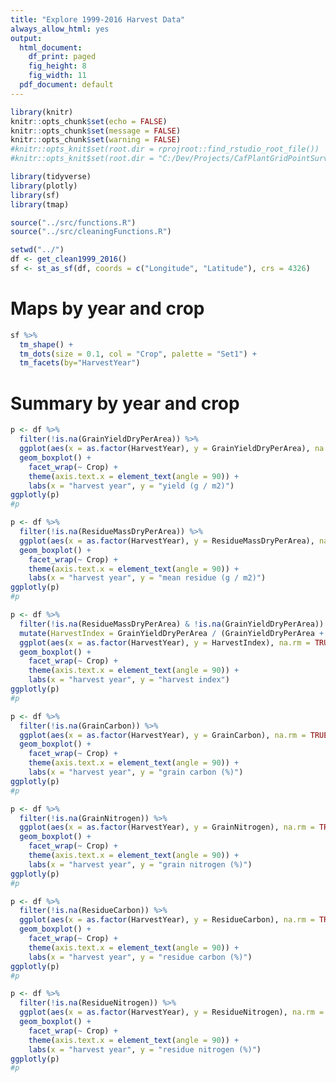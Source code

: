```yaml
---
title: "Explore 1999-2016 Harvest Data"
always_allow_html: yes
output:
  html_document:
    df_print: paged
    fig_height: 8
    fig_width: 11
  pdf_document: default
---
```


```r
library(knitr)
knitr::opts_chunk$set(echo = FALSE)
knitr::opts_chunk$set(message = FALSE)
knitr::opts_chunk$set(warning = FALSE)
#knitr::opts_knit$set(root.dir = rprojroot::find_rstudio_root_file())
#knitr::opts_knit$set(root.dir = "C:/Dev/Projects/CafPlantGridPointSurvey/R/AggregateYieldAndBiomass_1999-2016")

library(tidyverse)
library(plotly)
library(sf)
library(tmap)
```

```r
source("../src/functions.R")
source("../src/cleaningFunctions.R")
```

```r
setwd("../")
df <- get_clean1999_2016()
sf <- st_as_sf(df, coords = c("Longitude", "Latitude"), crs = 4326)
```

# Maps by year and crop
```r
sf %>% 
  tm_shape() +
  tm_dots(size = 0.1, col = "Crop", palette = "Set1") +
  tm_facets(by="HarvestYear")
```


# Summary by year and crop
```r
p <- df %>% 
  filter(!is.na(GrainYieldDryPerArea)) %>% 
  ggplot(aes(x = as.factor(HarvestYear), y = GrainYieldDryPerArea), na.rm = TRUE) +
  geom_boxplot() +  
    facet_wrap(~ Crop) +
    theme(axis.text.x = element_text(angle = 90)) +
    labs(x = "harvest year", y = "yield (g / m2)")
ggplotly(p)
#p
```

```r
p <- df %>% 
  filter(!is.na(ResidueMassDryPerArea)) %>% 
  ggplot(aes(x = as.factor(HarvestYear), y = ResidueMassDryPerArea), na.rm = TRUE) +
  geom_boxplot() +  
    facet_wrap(~ Crop) +
    theme(axis.text.x = element_text(angle = 90)) +
    labs(x = "harvest year", y = "mean residue (g / m2)")
ggplotly(p)
#p
```

```r
p <- df %>% 
  filter(!is.na(ResidueMassDryPerArea) & !is.na(GrainYieldDryPerArea)) %>% 
  mutate(HarvestIndex = GrainYieldDryPerArea / (GrainYieldDryPerArea + ResidueMassDryPerArea)) %>% 
  ggplot(aes(x = as.factor(HarvestYear), y = HarvestIndex), na.rm = TRUE) +
  geom_boxplot() +  
    facet_wrap(~ Crop) +
    theme(axis.text.x = element_text(angle = 90)) +
    labs(x = "harvest year", y = "harvest index")
ggplotly(p)
#p
```

```r
p <- df %>% 
  filter(!is.na(GrainCarbon)) %>% 
  ggplot(aes(x = as.factor(HarvestYear), y = GrainCarbon), na.rm = TRUE) +
  geom_boxplot() +  
    facet_wrap(~ Crop) +
    theme(axis.text.x = element_text(angle = 90)) +
    labs(x = "harvest year", y = "grain carbon (%)")
ggplotly(p)
#p
```

```r
p <- df %>% 
  filter(!is.na(GrainNitrogen)) %>% 
  ggplot(aes(x = as.factor(HarvestYear), y = GrainNitrogen), na.rm = TRUE) +
  geom_boxplot() +  
    facet_wrap(~ Crop) +
    theme(axis.text.x = element_text(angle = 90)) +
    labs(x = "harvest year", y = "grain nitrogen (%)")
ggplotly(p)
#p
```

```r
p <- df %>% 
  filter(!is.na(ResidueCarbon)) %>% 
  ggplot(aes(x = as.factor(HarvestYear), y = ResidueCarbon), na.rm = TRUE) +
  geom_boxplot() +  
    facet_wrap(~ Crop) +
    theme(axis.text.x = element_text(angle = 90)) +
    labs(x = "harvest year", y = "residue carbon (%)")
ggplotly(p)
#p
```

```r
p <- df %>% 
  filter(!is.na(ResidueNitrogen)) %>% 
  ggplot(aes(x = as.factor(HarvestYear), y = ResidueNitrogen), na.rm = TRUE) +
  geom_boxplot() +  
    facet_wrap(~ Crop) +
    theme(axis.text.x = element_text(angle = 90)) +
    labs(x = "harvest year", y = "residue nitrogen (%)")
ggplotly(p)
#p
```